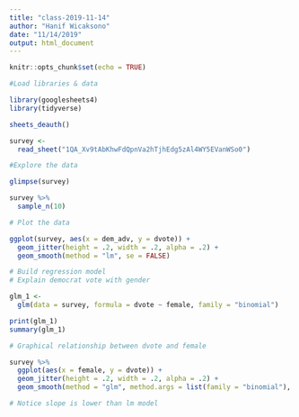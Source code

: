 ```yaml
---
title: "class-2019-11-14"
author: "Hanif Wicaksono"
date: "11/14/2019"
output: html_document
---
```


```r
knitr::opts_chunk$set(echo = TRUE)

#Load libraries & data

library(googlesheets4)
library(tidyverse)

sheets_deauth()

survey <-
  read_sheet("1QA_Xv9tAbKhwFdQpnVa2hTjhEdg5zAl4WY5EVanWSo0")

```

```r

#Explore the data 

glimpse(survey)

survey %>%
  sample_n(10)

```

```r

# Plot the data

ggplot(survey, aes(x = dem_adv, y = dvote)) +
  geom_jitter(height = .2, width = .2, alpha = .2) +
  geom_smooth(method = "lm", se = FALSE)

# Build regression model
# Explain democrat vote with gender

glm_1 <-
  glm(data = survey, formula = dvote ~ female, family = "binomial")

print(glm_1)
summary(glm_1)

```

```r

# Graphical relationship between dvote and female

survey %>%
  ggplot(aes(x = female, y = dvote)) +
  geom_jitter(height = .2, width = .2, alpha = .2) +
  geom_smooth(method = "glm", method.args = list(family = "binomial"), se = FALSE)

# Notice slope is lower than lm model
```

